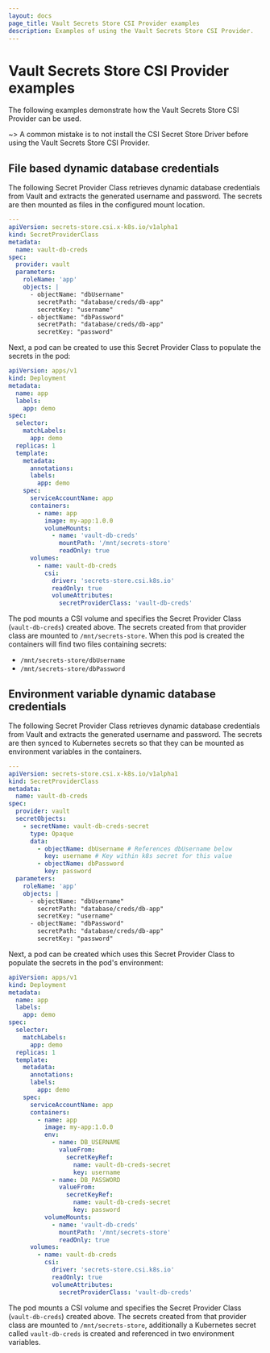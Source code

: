 ```yaml
---
layout: docs
page_title: Vault Secrets Store CSI Provider examples
description: Examples of using the Vault Secrets Store CSI Provider.
---
```


# Vault Secrets Store CSI Provider examples

The following examples demonstrate how the Vault Secrets Store CSI Provider can be used.

~> A common mistake is to not install the CSI Secret Store Driver before using the Vault Secrets Store CSI Provider.

## File based dynamic database credentials

The following Secret Provider Class retrieves dynamic database credentials from Vault and
extracts the generated username and password. The secrets are then mounted as files in the
configured mount location.

```yaml
---
apiVersion: secrets-store.csi.x-k8s.io/v1alpha1
kind: SecretProviderClass
metadata:
  name: vault-db-creds
spec:
  provider: vault
  parameters:
    roleName: 'app'
    objects: |
      - objectName: "dbUsername"
        secretPath: "database/creds/db-app"
        secretKey: "username"
      - objectName: "dbPassword"
        secretPath: "database/creds/db-app"
        secretKey: "password"
```

Next, a pod can be created to use this Secret Provider Class to populate the secrets in the pod:

```yaml
apiVersion: apps/v1
kind: Deployment
metadata:
  name: app
  labels:
    app: demo
spec:
  selector:
    matchLabels:
      app: demo
  replicas: 1
  template:
    metadata:
      annotations:
      labels:
        app: demo
    spec:
      serviceAccountName: app
      containers:
        - name: app
          image: my-app:1.0.0
          volumeMounts:
            - name: 'vault-db-creds'
              mountPath: '/mnt/secrets-store'
              readOnly: true
      volumes:
        - name: vault-db-creds
          csi:
            driver: 'secrets-store.csi.k8s.io'
            readOnly: true
            volumeAttributes:
              secretProviderClass: 'vault-db-creds'
```

The pod mounts a CSI volume and specifies the Secret Provider Class (`vault-db-creds`) created above.
The secrets created from that provider class are mounted to `/mnt/secrets-store`. When this pod is
created the containers will find two files containing secrets:

- `/mnt/secrets-store/dbUsername`
- `/mnt/secrets-store/dbPassword`

## Environment variable dynamic database credentials

The following Secret Provider Class retrieves dynamic database credentials from Vault and
extracts the generated username and password. The secrets are then synced to Kubernetes secrets
so that they can be mounted as environment variables in the containers.

```yaml
---
apiVersion: secrets-store.csi.x-k8s.io/v1alpha1
kind: SecretProviderClass
metadata:
  name: vault-db-creds
spec:
  provider: vault
  secretObjects:
    - secretName: vault-db-creds-secret
      type: Opaque
      data:
        - objectName: dbUsername # References dbUsername below
          key: username # Key within k8s secret for this value
        - objectName: dbPassword
          key: password
  parameters:
    roleName: 'app'
    objects: |
      - objectName: "dbUsername"
        secretPath: "database/creds/db-app"
        secretKey: "username"
      - objectName: "dbPassword"
        secretPath: "database/creds/db-app"
        secretKey: "password"
```

Next, a pod can be created which uses this Secret Provider Class to populate the secrets in the pod's environment:

```yaml
apiVersion: apps/v1
kind: Deployment
metadata:
  name: app
  labels:
    app: demo
spec:
  selector:
    matchLabels:
      app: demo
  replicas: 1
  template:
    metadata:
      annotations:
      labels:
        app: demo
    spec:
      serviceAccountName: app
      containers:
        - name: app
          image: my-app:1.0.0
          env:
            - name: DB_USERNAME
              valueFrom:
                secretKeyRef:
                  name: vault-db-creds-secret
                  key: username
            - name: DB_PASSWORD
              valueFrom:
                secretKeyRef:
                  name: vault-db-creds-secret
                  key: password
          volumeMounts:
            - name: 'vault-db-creds'
              mountPath: '/mnt/secrets-store'
              readOnly: true
      volumes:
        - name: vault-db-creds
          csi:
            driver: 'secrets-store.csi.k8s.io'
            readOnly: true
            volumeAttributes:
              secretProviderClass: 'vault-db-creds'
```

The pod mounts a CSI volume and specifies the Secret Provider Class (`vault-db-creds`) created above.
The secrets created from that provider class are mounted to `/mnt/secrets-store`, additionally a Kubernetes
secret called `vault-db-creds` is created and referenced in two environment variables.
